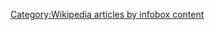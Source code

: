 {{Possibly empty category}}
{{Maintenance category | hidden = yes | tracking = yes | description = 條目由'''[[Template:音樂類型資訊框|Template:音樂類型資訊框]]'''加入此分類。 }}

[[Category:Wikipedia_articles_by_infobox_content|Category:Wikipedia articles by infobox content]]